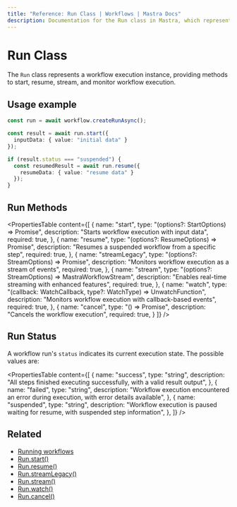 ```yaml
---
title: "Reference: Run Class | Workflows | Mastra Docs"
description: Documentation for the Run class in Mastra, which represents a workflow execution instance.
---
```


# Run Class

The `Run` class represents a workflow execution instance, providing methods to start, resume, stream, and monitor workflow execution.

## Usage example

```typescript showLineNumbers copy
const run = await workflow.createRunAsync();

const result = await run.start({
  inputData: { value: "initial data" }
});

if (result.status === "suspended") {
  const resumedResult = await run.resume({
    resumeData: { value: "resume data" }
  });
}
```

## Run Methods

<PropertiesTable
  content={[
    {
      name: "start",
      type: "(options?: StartOptions) => Promise<WorkflowResult>",
      description: "Starts workflow execution with input data",
      required: true,
    },
    {
      name: "resume",
      type: "(options?: ResumeOptions) => Promise<WorkflowResult>",
      description: "Resumes a suspended workflow from a specific step",
      required: true,
    },
    {
      name: "streamLegacy",
      type: "(options?: StreamOptions) => Promise<StreamResult>",
      description: "Monitors workflow execution as a stream of events",
      required: true,
    },
    {
      name: "stream",
      type: "(options?: StreamOptions) => MastraWorkflowStream",
      description: "Enables real-time streaming with enhanced features",
      required: true,
    },
    {
      name: "watch",
      type: "(callback: WatchCallback, type?: WatchType) => UnwatchFunction",
      description: "Monitors workflow execution with callback-based events",
      required: true,
    },
    {
      name: "cancel",
      type: "() => Promise<void>",
      description: "Cancels the workflow execution",
      required: true,
    }
  ]}
/>

## Run Status

A workflow run's `status` indicates its current execution state. The possible values are:

<PropertiesTable
  content={[
    {
      name: "success",
      type: "string",
      description:
        "All steps finished executing successfully, with a valid result output",
    },
    {
      name: "failed",
      type: "string",
      description:
        "Workflow execution encountered an error during execution, with error details available",
    },
    {
      name: "suspended",
      type: "string",
      description:
        "Workflow execution is paused waiting for resume, with suspended step information",
    },
  ]}
/>

## Related

- [Running workflows](../../examples/workflows/running-workflows.mdx)
- [Run.start()](./run-methods/start.mdx)
- [Run.resume()](./run-methods/resume.mdx)
- [Run.streamLegacy()](./run-methods/streamLegacy.mdx)
- [Run.stream()](./run-methods/stream.mdx)
- [Run.watch()](./run-methods/watch.mdx)
- [Run.cancel()](./run-methods/cancel.mdx)
